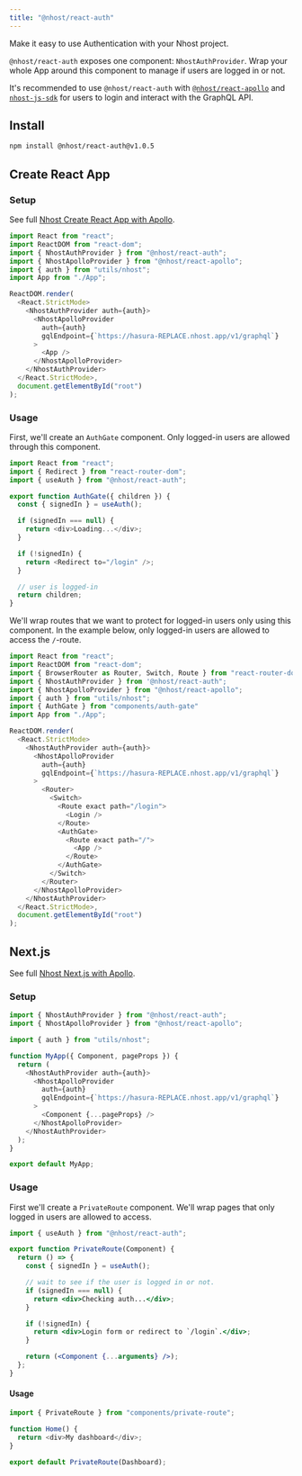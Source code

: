 ```yaml
---
title: "@nhost/react-auth"
---
```


Make it easy to use Authentication with your Nhost project.

`@nhost/react-auth` exposes one component: `NhostAuthProvider`. Wrap your whole App around this component to manage if users are logged in or not.

It's recommended to use `@nhost/react-auth` with [`@nhost/react-apollo`](/libraries/react-apollo) and [`nhost-js-sdk`](/libraries/nhost-js-sdk) for users to login and interact with the GraphQL API.

## Install

```bash
npm install @nhost/react-auth@v1.0.5
```

## Create React App

### Setup

See full [Nhost Create React App with Apollo](https://github.com/nhost-examples/create-react-app-apollo).

```jsx:src/index.js
import React from "react";
import ReactDOM from "react-dom";
import { NhostAuthProvider } from "@nhost/react-auth";
import { NhostApolloProvider } from "@nhost/react-apollo";
import { auth } from "utils/nhost";
import App from "./App";

ReactDOM.render(
  <React.StrictMode>
    <NhostAuthProvider auth={auth}>
      <NhostApolloProvider
        auth={auth}
        gqlEndpoint={`https://hasura-REPLACE.nhost.app/v1/graphql`}
      >
        <App />
      </NhostApolloProvider>
    </NhostAuthProvider>
  </React.StrictMode>,
  document.getElementById("root")
);
```

### Usage

First, we'll create an `AuthGate` component. Only logged-in users are allowed through this component.

```jsx:src/components/auth-gate.js
import React from "react";
import { Redirect } from "react-router-dom";
import { useAuth } from "@nhost/react-auth";

export function AuthGate({ children }) {
  const { signedIn } = useAuth();

  if (signedIn === null) {
    return <div>Loading...</div>;
  }

  if (!signedIn) {
    return <Redirect to="/login" />;
  }

  // user is logged-in
  return children;
}
```

We'll wrap routes that we want to protect for logged-in users only using this component. In the example below, only logged-in users are allowed to access the `/`-route.

```jsx{7,19,23}:src/index.js
import React from "react";
import ReactDOM from "react-dom";
import { BrowserRouter as Router, Switch, Route } from "react-router-dom";
import { NhostAuthProvider } from '@nhost/react-auth";
import { NhostApolloProvider } from "@nhost/react-apollo";
import { auth } from "utils/nhost";
import { AuthGate } from "components/auth-gate"
import App from "./App";

ReactDOM.render(
  <React.StrictMode>
    <NhostAuthProvider auth={auth}>
      <NhostApolloProvider
        auth={auth}
        gqlEndpoint={`https://hasura-REPLACE.nhost.app/v1/graphql`}
      >
        <Router>
          <Switch>
            <Route exact path="/login">
              <Login />
            </Route>
            <AuthGate>
              <Route exact path="/">
                <App />
              </Route>
            </AuthGate>
          </Switch>
        </Router>
      </NhostApolloProvider>
    </NhostAuthProvider>
  </React.StrictMode>,
  document.getElementById("root")
);
```

## Next.js

See full [Nhost Next.js with Apollo](https://github.com/nhost/nhost/tree/main/examples/nextjs-apollo).

### Setup

```jsx:pages/_app.js
import { NhostAuthProvider } from "@nhost/react-auth";
import { NhostApolloProvider } from "@nhost/react-apollo";

import { auth } from "utils/nhost";

function MyApp({ Component, pageProps }) {
  return (
    <NhostAuthProvider auth={auth}>
      <NhostApolloProvider
        auth={auth}
        gqlEndpoint={`https://hasura-REPLACE.nhost.app/v1/graphql`}
      >
        <Component {...pageProps} />
      </NhostApolloProvider>
    </NhostAuthProvider>
  );
}

export default MyApp;
```

### Usage

First we'll create a `PrivateRoute` component. We'll wrap pages that only logged in users are allowed to access.

```jsx:components/private-route.jsx
import { useAuth } from "@nhost/react-auth";

export function PrivateRoute(Component) {
  return () => {
    const { signedIn } = useAuth();

    // wait to see if the user is logged in or not.
    if (signedIn === null) {
      return <div>Checking auth...</div>;
    }

    if (!signedIn) {
      return <div>Login form or redirect to `/login`.</div>;
    }

    return (<Component {...arguments} />);
  };
}
```

#### Usage

```jsx:pages/index.js
import { PrivateRoute } from "components/private-route";

function Home() {
  return <div>My dashboard</div>;
}

export default PrivateRoute(Dashboard);
```

